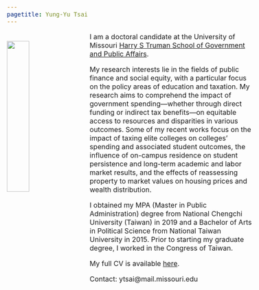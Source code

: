 ```yaml
---
pagetitle: Yung-Yu Tsai
---
```


<link rel="stylesheet" href="styles.css" type="text/css">
<style>
  body{
  font-size: 12pt;
}
</style>

<img src="images/yungyutsai.png" style="width:30%; border:0px solid; margin-right: 20px; margin-top: 20px" align="left">
<!--
<iframe width="560" height="315" style="margin-right: 20px" align="left" frameborder="0"
src="https://www.youtube.com/embed/-26g5lJaFhE">
</iframe>
--> 

I am a doctoral candidate at the University of Missouri <a href = "https://truman.missouri.edu" target="_blank">Harry S Truman School of Government and Public Affairs</a>. 

My research interests lie in the fields of public finance and social equity, with a particular focus on the policy areas of education and taxation. My research aims to comprehend the impact of government spending—whether through direct funding or indirect tax benefits—on equitable access to resources and disparities in various outcomes. Some of my recent works focus on the impact of taxing elite colleges on colleges' spending and associated student outcomes, the influence of on-campus residence on student persistence and long-term academic and labor market results, and the effects of reassessing property to market values on housing prices and wealth distribution.

I obtained my MPA (Master in Public Administration) degree from National Chengchi University (Taiwan) in 2019 and a Bachelor of Arts in Political Science from National Taiwan University in 2015. Prior to starting my graduate degree, I worked in the Congress of Taiwan.

My full CV is available <a href = "files/CV_YungYuTsai.pdf" target="_blank">here</a>.

Contact: ytsai@mail.missouri.edu